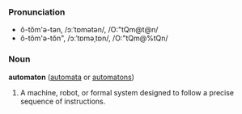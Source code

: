 ===Pronunciation===
*ô-tŏm'ə-tən, /ɔːˈtɒmətən/, /O:"tQm@t@n/
*ô-tŏm'ə-tŏn", /ɔːˈtɒməˌtɒn/, /O:"tQm@%tQn/

=== Noun ===
'''automaton''' ([[automata]] or [[automatons]])

#A machine, robot, or formal system designed to follow a precise sequence of instructions.